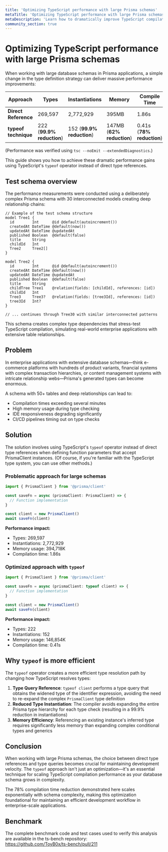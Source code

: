 ```yaml
---
title: 'Optimizing TypeScript performance with large Prisma schemas'
metaTitle: 'Optimizing TypeScript performance with large Prisma schemas'
metaDescription: 'Learn how to dramatically improve TypeScript compilation performance when working with large Prisma schemas using type optimization strategies'
community_section: true
---
```


# Optimizing TypeScript performance with large Prisma schemas

When working with large database schemas in Prisma applications, a simple change in the type definition strategy can deliver massive performance improvements:

| Approach | Types | Instantiations | Memory | Compile Time |
|----------|-------|----------------|--------|--------------|
| **Direct Reference** | 269,597 | 2,772,929 | 395MB | 1.86s |
| **typeof technique** | 222 (**99.9% reduction**) | 152 (**99.9% reduction**) | 147MB (**62% reduction**) | 0.41s (**78% reduction**) |

(Performance was verified using `tsc --noEmit --extendedDiagnostics`.)

This guide shows you how to achieve these dramatic performance gains using TypeScript's `typeof` operator instead of direct type references.

## Test schema overview

The performance measurements were conducted using a deliberately complex Prisma schema with 30 interconnected models creating deep relationship chains:

```prisma
// Example of the test schema structure
model Tree1 {
  id        Int      @id @default(autoincrement())
  createdAt DateTime @default(now())
  updatedAt DateTime @updatedAt
  published Boolean  @default(false)
  title     String
  childId   Int
  Tree2     Tree2[]
}

model Tree2 {
  id        Int      @id @default(autoincrement())
  createdAt DateTime @default(now())
  updatedAt DateTime @updatedAt
  published Boolean  @default(false)
  title     String
  childTree Tree1    @relation(fields: [childId], references: [id])
  childId   Int
  Tree3     Tree3?   @relation(fields: [tree3Id], references: [id])
  tree3Id   Int?
}

// ... continues through Tree30 with similar interconnected patterns
```

This schema creates complex type dependencies that stress-test TypeScript compilation, simulating real-world enterprise applications with extensive table relationships.

## Problem

In enterprise applications with extensive database schemas—think e-commerce platforms with hundreds of product variants, financial systems with complex transaction hierarchies, or content management systems with intricate relationship webs—Prisma's generated types can become enormous.

A schema with 50+ tables and deep relationships can lead to:

- Compilation times exceeding several minutes
- High memory usage during type checking
- IDE responsiveness degrading significantly
- CI/CD pipelines timing out on type checks

## Solution

The solution involves using TypeScript's `typeof` operator instead of direct type references when defining function parameters that accept PrismaClient instances.
(Of course, if you're familiar with the TypeScript type system, you can use other methods.)

### Problematic approach for large schemas

```typescript
import { PrismaClient } from '@prisma/client'

const saveFn = async (prismaClient: PrismaClient) => {
  // Function implementation
}

const client = new PrismaClient()
await saveFn(client)
```

**Performance impact:**
- Types: 269,597
- Instantiations: 2,772,929
- Memory usage: 394,718K
- Compilation time: 1.86s

### Optimized approach with `typeof`

```typescript
import { PrismaClient } from '@prisma/client'

const saveFn = async (prismaClient: typeof client) => {
  // Function implementation
}

const client = new PrismaClient()
await saveFn(client)
```

**Performance impact:**
- Types: 222
- Instantiations: 152
- Memory usage: 146,854K
- Compilation time: 0.41s


## Why `typeof` is more efficient

The `typeof` operator creates a more efficient type resolution path by changing how TypeScript resolves types:

1. **Type Query Reference**: `typeof client` performs a type query that obtains the widened type of the identifier expression, avoiding the need to re-expand the complex `PrismaClient` type definition
2. **Reduced Type Instantiation**: The compiler avoids expanding the entire Prisma type hierarchy for each type check (resulting in a 99.9% reduction in instantiations)
3. **Memory Efficiency**: Referencing an existing instance's inferred type requires significantly less memory than expanding complex conditional types and generics

## Conclusion

When working with large Prisma schemas, the choice between direct type references and type queries becomes crucial for maintaining development velocity. The `typeof` approach isn't just an optimization—it's an essential technique for scaling TypeScript compilation performance as your database schema grows in complexity.

The 78% compilation time reduction demonstrated here scales exponentially with schema complexity, making this optimization foundational for maintaining an efficient development workflow in enterprise-scale applications.

## Benchmark

The complete benchmark code and test cases used to verify this analysis are available in the ts-bench repository:  
https://github.com/ToyB0x/ts-bench/pull/211
